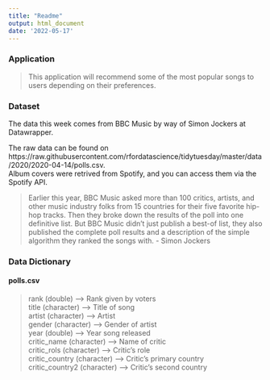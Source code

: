 ```yaml
---
title: "Readme"
output: html_document
date: '2022-05-17'
---
```

### Application
> This application will recommend some of the most popular songs to users depending on their preferences.

### Dataset

The data this week comes from BBC Music by way of Simon Jockers at Datawrapper.

The raw data can be found on https://raw.githubusercontent.com/rfordatascience/tidytuesday/master/data/2020/2020-04-14/polls.csv.  
Album covers were retrived from Spotify, and you can access them via the Spotify API.

> Earlier this year, BBC Music asked more than 100 critics, artists, and other music industry folks from 15 countries for their five favorite hip-hop tracks. 
> Then they broke down the results of the poll into one definitive list. 
> But BBC Music didn’t just publish a best-of list, they also published the complete poll results and a description of the simple algorithm they ranked the songs with.  - Simon Jockers
                                                                                              
### Data Dictionary

#### polls.csv

> rank	(double) -->	Rank given by voters                 
> title 	(character) -->	Title of song                   
> artist	(character) -->	Artist                       
> gender	(character) -->	Gender of artist                    
> year	(double) -->	Year song released                    
> critic_name	(character) -->	Name of critic                 
> critic_rols	(character) -->	Critic's role                       
> critic_country	(character) -->	Critic's primary country                
> critic_country2	(character) -->	Critic's second country



